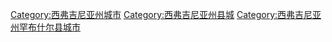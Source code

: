 [[Category:西弗吉尼亚州城市|Category:西弗吉尼亚州城市]]
[[Category:西弗吉尼亚州县城|Category:西弗吉尼亚州县城]]
[[Category:西弗吉尼亚州罕布什尔县城市|Category:西弗吉尼亚州罕布什尔县城市]]